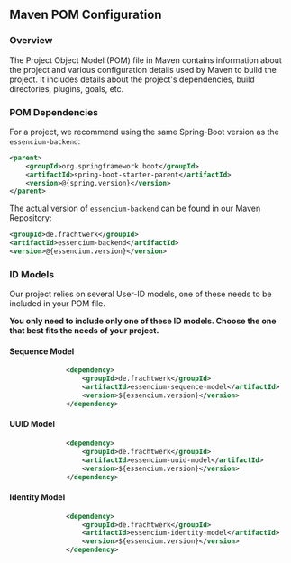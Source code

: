 ## Maven POM Configuration

### Overview
The Project Object Model (POM) file in Maven contains information about the project and various configuration details used by Maven to build the project. It includes details about the project's dependencies, build directories, plugins, goals, etc.

### POM Dependencies

For a project, we recommend using the same Spring-Boot version as the `essencium-backend`:

```xml copy
<parent>
    <groupId>org.springframework.boot</groupId>
    <artifactId>spring-boot-starter-parent</artifactId>
    <version>@{spring.version}</version>
</parent>
```

The actual version of `essencium-backend` can be found in our Maven Repository:

```xml copy
<groupId>de.frachtwerk</groupId>
<artifactId>essencium-backend</artifactId>
<version>@{essencium.version}</version>
```

### ID Models

Our project relies on several User-ID models, one of these needs to be included in your POM file.

**You only need to include only one of these ID models. Choose the one that best fits the needs of your project.**

#### Sequence Model

```xml copy        <!-- uui-model-lib -->
              <dependency>
                  <groupId>de.frachtwerk</groupId>
                  <artifactId>essencium-sequence-model</artifactId>
                  <version>${essencium.version}</version>
              </dependency>
```

#### UUID Model

```xml copy        <!-- sequence-model-lib -->
              <dependency>
                  <groupId>de.frachtwerk</groupId>
                  <artifactId>essencium-uuid-model</artifactId>
                  <version>${essencium.version}</version>
              </dependency>
```

#### Identity Model

```xml copy        <!-- identity-model-lib -->
              <dependency>
                  <groupId>de.frachtwerk</groupId>
                  <artifactId>essencium-identity-model</artifactId>
                  <version>${essencium.version}</version>
              </dependency>
```
